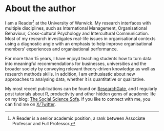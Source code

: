 # About the author {#sec-about-the-author .unnumbered .unlisted}

I am a Reader[^00_about_the_author-1] at the University of Warwick. My research interfaces with multiple disciplines, such as International Management, Organisational Behaviour, Cross-cultural Psychology and Intercultural Communication. Most of my research investigates real-life issues in organisational contexts using a diagnostic angle with an emphasis to help improve organisational members' experiences and organisational performance.

[^00_about_the_author-1]: A Reader is a senior academic position, a rank between Associate Professor and Full Professor.

For more than 15 years, I have enjoyd teaching students how to turn data into meaningful recommendations for businesses, universities and the broader society by conveying relevant theory-driven knowledge as well as research methods skills. In addition, I am enthusiastic about new approaches to analysing data, whether it is quantitative or qualitative.

My most recent publications can be found on [ResearchGate](https://www.researchgate.net/profile/Daniel-Dauber "ResearchGate Profile: Daniel Dauber"){target="_blank"}, and I regularly post tutorials about R, productivity and other hidden gems of academic life on my blog: [The Social Science Sofa](https://www.thesocialsciencesofa.com "Website: The Social Science Sofa"){target="_blank"}. If you like to connect with me, you can find me on [X/Twitter](https://twitter.com/daniel_dauber "Twitter profile: Daniel Dauber"){target="_blank"}.
